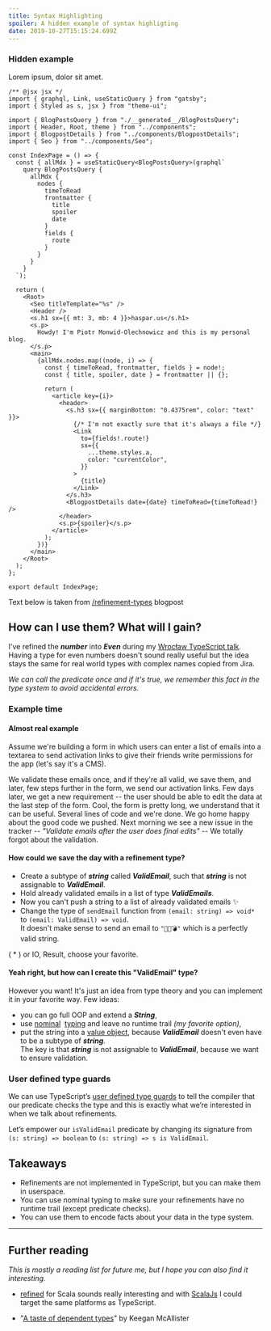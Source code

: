 ```yaml
---
title: Syntax Highlighting
spoiler: A hidden example of syntax highligting
date: 2019-10-27T15:15:24.699Z
---
```


### Hidden example

Lorem ipsum, dolor sit amet.

```tsx
/** @jsx jsx */
import { graphql, Link, useStaticQuery } from "gatsby";
import { Styled as s, jsx } from "theme-ui";

import { BlogPostsQuery } from "./__generated__/BlogPostsQuery";
import { Header, Root, theme } from "../components";
import { BlogpostDetails } from "../components/BlogpostDetails";
import { Seo } from "../components/Seo";

const IndexPage = () => {
  const { allMdx } = useStaticQuery<BlogPostsQuery>(graphql`
    query BlogPostsQuery {
      allMdx {
        nodes {
          timeToRead
          frontmatter {
            title
            spoiler
            date
          }
          fields {
            route
          }
        }
      }
    }
  `);

  return (
    <Root>
      <Seo titleTemplate="%s" />
      <Header />
      <s.h1 sx={{ mt: 3, mb: 4 }}>haspar.us</s.h1>
      <s.p>
        Howdy! I'm Piotr Monwid-Olechnowicz and this is my personal blog.
      </s.p>
      <main>
        {allMdx.nodes.map((node, i) => {
          const { timeToRead, frontmatter, fields } = node!;
          const { title, spoiler, date } = frontmatter || {};

          return (
            <article key={i}>
              <header>
                <s.h3 sx={{ marginBottom: "0.4375rem", color: "text" }}>
                  {/* I'm not exactly sure that it's always a file */}
                  <Link
                    to={fields!.route!}
                    sx={{
                      ...theme.styles.a,
                      color: "currentColor",
                    }}
                  >
                    {title}
                  </Link>
                </s.h3>
                <BlogpostDetails date={date} timeToRead={timeToRead!} />
              </header>
              <s.p>{spoiler}</s.p>
            </article>
          );
        })}
      </main>
    </Root>
  );
};

export default IndexPage;
```

Text below is taken from [/refinement-types](/refinement-types) blogpost

## How can I use them? What will I gain?

I've refined the **_number_** into **_Even_** during my
[Wrocław TypeScript talk](https://github.com/hasparus/refinement-types-in-typescript).\
Having a type for even numbers doesn't sound really useful but the idea stays the
same for real world types with complex names copied from Jira.

_We can call the predicate once and if it's true, we remember this fact in the
type system to avoid accidental errors._

### Example time

#### Almost real example

Assume we're building a form in which users can enter a list of emails into a
textarea to send activation links to give their friends write permissions for
the app (let's say it's a CMS).

We validate these emails once, and if they're all valid, we save them, and
later, few steps further in the form, we send our activation links. Few days
later, we get a new requirement -- the user should be able to edit the data at
the last step of the form. Cool, the form is pretty long, we understand that it
can be useful. Several lines of code and we're done. We go home happy about the
good code we pushed. Next morning we see a new issue in the tracker --
_"Validate emails after the user does final edits"_ -- We totally forgot about
the validation.

#### How could we save the day with a refinement type?

- Create a subtype of **_string_** called **_ValidEmail_**, such that
  **_string_** is not assignable to **_ValidEmail_**.
- Hold already validated emails in a list of type **_ValidEmails_**.
- Now you can't push a string to a list of already validated emails ✨
- Change the type of `sendEmail` function from `(email: string) => void*` to
  `(email: ValidEmail) => void`. \
  It doesn't make sense to send an email to `"🦄🐵💣"` which is a perfectly valid
  string.

( \* ) or IO, Result, choose your favorite.

#### Yeah right, but how can I create this "ValidEmail" type?

However you want! It's just an idea from type theory and you can implement it in
your favorite way. Few ideas:

- you can go full OOP and extend a **_String_**,
- use [nominal](https://github.com/hasparus/nom-ts)&nbsp;
  [typing](https://michalzalecki.com/nominal-typing-in-typescript/#approach-4-intersection-types-and-brands)
  and leave no runtime trail _(my favorite option)_,
- put the string into a
  [value object](https://en.wikipedia.org/wiki/Value_object), because
  **_ValidEmail_** doesn't even have to be a subtype of **_string_**. \
  The key is that **_string_** is not assignable to **_ValidEmail_**, because we
  want to ensure validation.

### User defined type guards

We can use TypeScript’s
[user defined type guards](https://www.typescriptlang.org/docs/handbook/advanced-types.html#using-type-predicates)
to tell the compiler that our predicate checks the type and this is exactly what
we’re interested in when we talk about refinements.

Let’s empower our `isValidEmail` predicate by changing its signature from
`(s: string) => boolean` to `(s: string) => s is ValidEmail`.

## Takeaways

- Refinements are not implemented in TypeScript, but you can make them in
  userspace.
- You can use nominal typing to make sure your refinements have no runtime trail
  (except predicate checks).
- You can use them to encode facts about your data in the type system.

---

## Further reading

_This is mostly a reading list for future me, but I hope you can also find it
interesting._

- [refined](https://github.com/fthomas/refined) for Scala sounds really
  interesting and with [ScalaJs](https://www.scala-js.org/) I could target the
  same platforms as TypeScript.

- "[A taste of dependent types](http://kmcallister.github.io/talks/rust/2015-dependent-types/slides.html)"
  by Keegan McAllister
